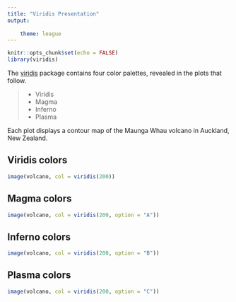 ```yaml
---
title: "Viridis Presentation"
output: 
  
    theme: league
---
```


```r
knitr::opts_chunk$set(echo = FALSE)
library(viridis)
```

The [viridis](https://github.com/sjmgarnier/viridis) package contains four color palettes, revealed in the plots that follow. 

>- Viridis
>- Magma
>- Inferno
>- Plasma

Each plot displays a contour map of the Maunga Whau volcano in Auckland, New Zealand.

## Viridis colors

```r
image(volcano, col = viridis(200))
```

## Magma colors

```r
image(volcano, col = viridis(200, option = "A"))
```

## Inferno colors

```r
image(volcano, col = viridis(200, option = "B"))
```

## Plasma colors

```r
image(volcano, col = viridis(200, option = "C"))
```
